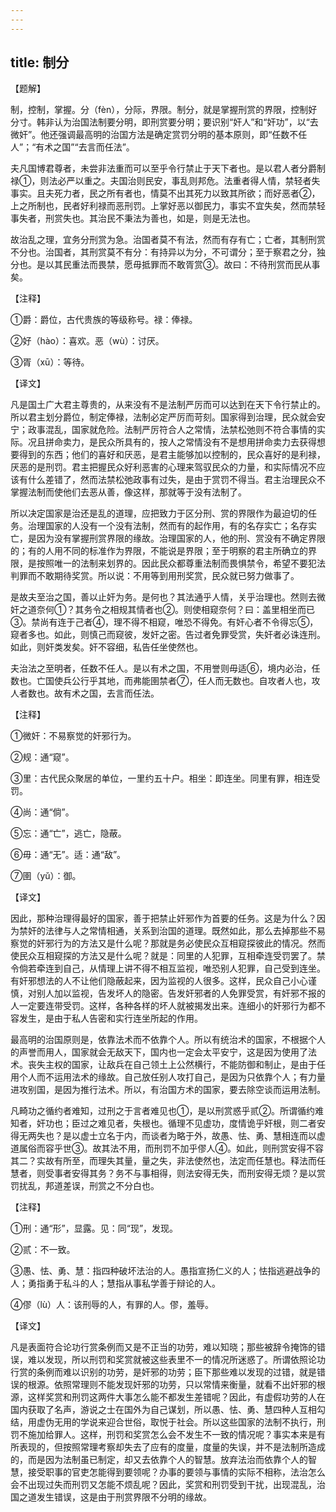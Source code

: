 ```yaml
---
---
---
```

title: 制分
---





【题解】


制，控制，掌握。分（fèn），分际，界限。制分，就是掌握刑赏的界限，控制好分寸。韩非认为治国法制要分明，即刑赏要分明；要识别“奸人”和“奸功”，以“去微奸”。他还强调最高明的治国方法是确定赏罚分明的基本原则，即“任数不任人”；“有术之国”“去言而任法”。


夫凡国博君尊者，未尝非法重而可以至乎令行禁止于天下者也。是以君人者分爵制禄①，则法必严以重之。夫国治则民安，事乱则邦危。法重者得人情，禁轻者失事实。且夫死力者，民之所有者也，情莫不出其死力以致其所欲；而好恶者②，上之所制也，民者好利禄而恶刑罚。上掌好恶以御民力，事实不宜失矣，然而禁轻事失者，刑赏失也。其治民不秉法为善也，如是，则是无法也。


故治乱之理，宜务分刑赏为急。治国者莫不有法，然而有存有亡；亡者，其制刑赏不分也。治国者，其刑赏莫不有分：有持异以为分，不可谓分；至于察君之分，独分也。是以其民重法而畏禁，愿毋抵罪而不敢胥赏③。故曰：不待刑赏而民从事矣。


【注释】


①爵：爵位，古代贵族的等级称号。禄：俸禄。


②好（hào）：喜欢。恶（wù）：讨厌。


③胥（xū）：等待。


【译文】


凡是国土广大君主尊贵的，从来没有不是法制严厉而可以达到在天下令行禁止的。所以君主划分爵位，制定俸禄，法制必定严厉而苛刻。国家得到治理，民众就会安宁；政事混乱，国家就危险。法制严厉符合人之常情，法禁松弛则不符合事情的实际。况且拼命卖力，是民众所具有的，按人之常情没有不是想用拼命卖力去获得想要得到的东西；他们的喜好和厌恶，是君主能够加以控制的，民众喜好的是利禄，厌恶的是刑罚。君主把握民众好利恶害的心理来驾驭民众的力量，和实际情况不应该有什么差错了，然而法禁松弛政事有过失，是由于赏罚不得当。君主治理民众不掌握法制而使他们去恶从善，像这样，那就等于没有法制了。


所以决定国家是治还是乱的道理，应把致力于区分刑、赏的界限作为最迫切的任务。治理国家的人没有一个没有法制，然而有的起作用，有的名存实亡；名存实亡，是因为没有掌握刑赏界限的缘故。治理国家的人，他的刑、赏没有不确定界限的；有的人用不同的标准作为界限，不能说是界限；至于明察的君主所确立的界限，是按照唯一的法制来划界的。因此民众都尊重法制而畏惧禁令，希望不要犯法判罪而不敢期待奖赏。所以说：不用等到用刑奖赏，民众就已努力做事了。


是故夫至治之国，善以止奸为务。是何也？其法通乎人情，关乎治理也。然则去微奸之道奈何①？其务令之相规其情者也②。则使相窥奈何？曰：盖里相坐而已③。禁尚有连于己者④，理不得不相窥，唯恐不得免。有奸心者不令得忘⑤，窥者多也。如此，则慎己而窥彼，发奸之密。告过者免罪受赏，失奸者必诛连刑。如此，则奸类发矣。奸不容细，私告任坐使然也。


夫治法之至明者，任数不任人。是以有术之国，不用誉则毋适⑥，境内必治，任数也。亡国使兵公行乎其地，而弗能圉禁者⑦，任人而无数也。自攻者人也，攻人者数也。故有术之国，去言而任法。


【注释】


①微奸：不易察觉的奸邪行为。


②规：通“窥”。


③里：古代民众聚居的单位，一里约五十户。相坐：即连坐。同里有罪，相连受罚。


④尚：通“倘”。


⑤忘：通“亡”，逃亡，隐蔽。


⑥毋：通“无”。适：通“敌”。


⑦圉（yǔ）：御。


【译文】


因此，那种治理得最好的国家，善于把禁止奸邪作为首要的任务。这是为什么？因为禁奸的法律与人之常情相通，关系到治国的道理。既然如此，那么去掉那些不易察觉的奸邪行为的方法又是什么呢？那就是务必使民众互相窥探彼此的情况。然而使民众互相窥探的方法又是什么呢？就是：同里的人犯罪，互相牵连受罚罢了。禁令倘若牵连到自己，从情理上讲不得不相互监视，唯恐别人犯罪，自己受到连坐。有奸邪想法的人不让他们隐蔽起来，因为监视的人很多。这样，民众自己小心谨慎，对别人加以监视，告发坏人的隐密。告发奸邪者的人免罪受赏，有奸邪不报的人一定要连带受罚。这样，各种各样的坏人就被揭发出来。连细小的奸邪行为都不容发生，是由于私人告密和实行连坐所起的作用。


最高明的治国原则是，依靠法术而不依靠个人。所以有统治术的国家，不根据个人的声誉而用人，国家就会无敌天下，国内也一定会太平安宁，这是因为使用了法术。丧失主权的国家，让敌兵在自己领土上公然横行，不能防御和制止，是由于任用个人而不运用法术的缘故。自己放任别人攻打自己，是因为只依靠个人；有力量进攻别国，是因为推行法术。所以，有治国方术的国家，要去除空谈而运用法制。


凡畸功之循约者难知，过刑之于言者难见也①，是以刑赏惑乎贰②。所谓循约难知者，奸功也；臣过之难见者，失根也。循理不见虚功，度情诡乎奸根，则二者安得无两失也？是以虚士立名于内，而谈者为略于外，故愚、怯、勇、慧相连而以虚道属俗而容乎世③。故其法不用，而刑罚不加乎僇人④。如此，则刑赏安得不容其二？实故有所至，而理失其量，量之失，非法使然也，法定而任慧也。释法而任慧者，则受事者安得其务？务不与事相得，则法安得无失，而刑安得无烦？是以赏罚扰乱，邦道差误，刑赏之不分白也。


【注释】


①刑：通“形”，显露。见：同“现”，发现。


②贰：不一致。


③愚、怯、勇、慧：指四种破坏法治的人。愚指宣扬仁义的人；怯指逃避战争的人；勇指勇于私斗的人；慧指从事私学善于辩论的人。


④僇（lù）人：该刑辱的人，有罪的人。僇，羞辱。


【译文】


凡是表面符合论功行赏条例而又是不正当的功劳，难以知晓；那些被辞令掩饰的错误，难以发现，所以刑罚和奖赏就被这些表里不一的情况所迷惑了。所谓依照论功行赏的条例而难以识别的功劳，是奸邪的功劳；臣下那些难以发现的过错，就是错误的根源。依照常理则不能发现奸邪的功劳，只以常情来衡量，就看不出奸邪的根源，这样奖赏和刑罚这两件大事怎么能不都发生差错呢？因此，有虚假功劳的人在国内获取了名声，游说之士在国外为自己谋划，所以愚、怯、勇、慧四种人互相勾结，用虚伪无用的学说来迎合世俗，取悦于社会。所以这些国家的法制不执行，刑罚不施加给罪人。这样，刑罚和奖赏怎么会不发生不一致的情况呢？事实本来是有所表现的，但按照常理考察却失去了应有的度量，度量的失误，并不是法制所造成的，而是因为法制虽已制定，却又去依靠个人的智慧。放弃法治而依靠个人的智慧，接受职事的官吏怎能得到要领呢？办事的要领与事情的实际不相称，法治怎么会不出现过失而刑罚又怎能不烦乱呢？因此，奖赏和刑罚受到干扰，出现混乱，治国之道发生错误，这是由于刑赏界限不分明的缘故。